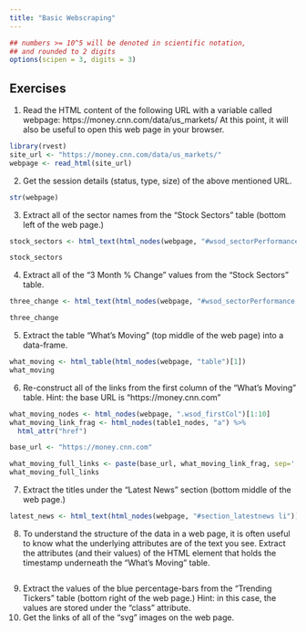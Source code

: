 ```yaml
---
title: "Basic Webscraping"
---
```


<style type="text/css">
.table {

    width: 80%;
    margin-left:10%; 
    margin-right:10%;
}
</style>
```r
## numbers >= 10^5 will be denoted in scientific notation,
## and rounded to 2 digits
options(scipen = 3, digits = 3)
```



## Exercises

1. Read the HTML content of the following URL with a variable called webpage: https://money.cnn.com/data/us_markets/ At this point, it will also be useful to open this web page in your browser.

```r
library(rvest)
site_url <- "https://money.cnn.com/data/us_markets/"
webpage <- read_html(site_url)
```

2. Get the session details (status, type, size) of the above mentioned URL.

```r

str(webpage)

```

3. Extract all of the sector names from the “Stock Sectors” table (bottom left of the web page.)

```r
stock_sectors <- html_text(html_nodes(webpage, "#wsod_sectorPerformance .wsod_firstCol"))

stock_sectors
```

4. Extract all of the “3 Month % Change” values from the “Stock Sectors” table.

```r
three_change <- html_text(html_nodes(webpage, "#wsod_sectorPerformance td.wsod_aRight"))

three_change
```

5. Extract the table “What’s Moving” (top middle of the web page) into a data-frame.

```r
what_moving <- html_table(html_nodes(webpage, "table")[1])
what_moving 
```

6. Re-construct all of the links from the first column of the “What’s Moving” table.
Hint: the base URL is “https://money.cnn.com”

```r

what_moving_nodes <- html_nodes(webpage, ".wsod_firstCol")[1:10]
what_moving_link_frag <- html_nodes(table1_nodes, "a") %>% 
  html_attr("href")

base_url <- "https://money.cnn.com"

what_moving_full_links <- paste(base_url, what_moving_link_frag, sep='')
what_moving_full_links 

```

7. Extract the titles under the “Latest News” section (bottom middle of the web page.)

```r

latest_news <- html_text(html_nodes(webpage, "#section_latestnews li"))
```

8. To understand the structure of the data in a web page, it is often useful to know what the underlying attributes are of the text you see.
Extract the attributes (and their values) of the HTML element that holds the timestamp underneath the “What’s Moving” table.

```r

```

9. Extract the values of the blue percentage-bars from the “Trending Tickers” table (bottom right of the web page.)
Hint: in this case, the values are stored under the “class” attribute.
10. Get the links of all of the “svg” images on the web page.

